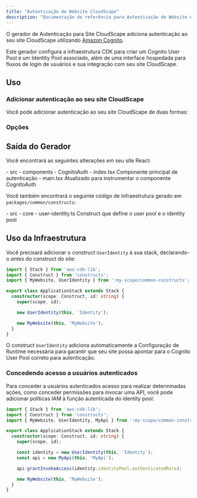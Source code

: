 ```yaml
---
title: "Autenticação de Website CloudScape"
description: "Documentação de referência para Autenticação de Website CloudScape"
---
```





O gerador de Autenticação para Site CloudScape adiciona autenticação ao seu site CloudScape utilizando [Amazon Cognito](https://aws.amazon.com/cognito/).

Este gerador configura a infraestrutura CDK para criar um Cognito User Pool e um Identity Pool associado, além de uma interface hospedada para fluxos de login de usuários e sua integração com seu site CloudScape.

## Uso

### Adicionar autenticação ao seu site CloudScape

Você pode adicionar autenticação ao seu site CloudScape de duas formas:

<RunGenerator generator="ts#cloudscape-website#auth" />

### Opções

<GeneratorParameters schema={schema} />

## Saída do Gerador

Você encontrará as seguintes alterações em seu site React:

<FileTree>
  - src
    - components
      - CognitoAuth
        - index.tsx Componente principal de autenticação
    - main.tsx Atualizado para instrumentar o componente CognitoAuth
</FileTree>

Você também encontrará o seguinte código de infraestrutura gerado em `packages/common/constructs`:

<FileTree>
  - src
    - core
      - user-identity.ts Construct que define o user pool e o identity pool
</FileTree>

## Uso da Infraestrutura

Você precisará adicionar o construct `UserIdentity` à sua stack, declarando-o _antes_ do construct do site:

```ts title="packages/infra/src/stacks/application-stack.ts" {3,9}
import { Stack } from 'aws-cdk-lib';
import { Construct } from 'constructs';
import { MyWebsite, UserIdentity } from ':my-scope/common-constructs';

export class ApplicationStack extends Stack {
  constructor(scope: Construct, id: string) {
    super(scope, id);

    new UserIdentity(this, 'Identity');

    new MyWebsite(this, 'MyWebsite');
  }
}
```

O construct `UserIdentity` adiciona automaticamente a <Link path="guides/cloudscape-website#runtime-configuration">Configuração de Runtime</Link> necessária para garantir que seu site possa apontar para o Cognito User Pool correto para autenticação.

### Concedendo acesso a usuários autenticados

Para conceder a usuários autenticados acesso para realizar determinadas ações, como conceder permissões para invocar uma API, você pode adicionar políticas IAM à função autenticada do identity pool:

```ts title="packages/infra/src/stacks/application-stack.ts" {12}
import { Stack } from 'aws-cdk-lib';
import { Construct } from 'constructs';
import { MyWebsite, UserIdentity, MyApi } from ':my-scope/common-constructs';

export class ApplicationStack extends Stack {
  constructor(scope: Construct, id: string) {
    super(scope, id);

    const identity = new UserIdentity(this, 'Identity');
    const api = new MyApi(this, 'MyApi');

    api.grantInvokeAccess(identity.identityPool.authenticatedRole);

    new MyWebsite(this, 'MyWebsite');
  }
}
```